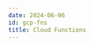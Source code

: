 ```yaml
---
date: 2024-06-06
id: gcp-fns
title: Cloud Functions
---
```


<DocCardContainer>

<DocCard
    title="📄️ Logging"
    description="This guide provides a detailed walkthrough on how to set up a Google Cloud Function to send the logs to SigNoz."
    href="/docs/gcp-monitoring/gcp-fns/logging/"
/>

<DocCard
    title="📄️ Custom Metrics from Cloud Function"
    description="This guide provides a detailed walkthrough on how to set up a Google Cloud Function to send the logs to SigNoz."
    href="/docs/gcp-monitoring/gcp-fns/custom-metrics/"
/>

<DocCard
    title="📄️ Cloud Function Metrics"
    description="This guide provides a detailed walkthrough on how to set up a Google Cloud Function to send the logs to SigNoz."
    href="/docs/gcp-monitoring/gcp-fns/fns-metrics/"
/>
  
<DocCard
    title="📄️ Tracing"
    description="This guide provides a detailed walkthrough on how to set up a Google Cloud Function to send the traces to SigNoz."
    href="/docs/gcp-monitoring/gcp-fns/tracing/"
/>

</DocCardContainer>

